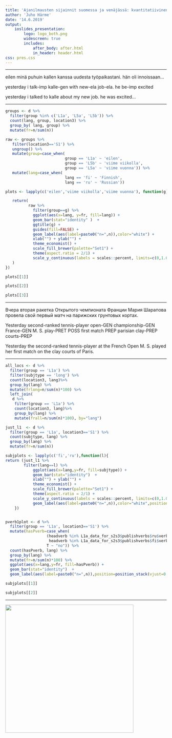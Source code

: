```yaml
---
title: 'Ajanilmausten sijainnit suomessa ja venäjässä: kvantitatiivinen konstruktiotason näkökulma'
author: 'Juho Härme'
date: '14.6.2019'
output:
    ioslides_presentation:
        logo: logo_both.png
        widescreen: true  
        includes:
            after_body: after.html
            in_header: header.html
css: pres.css
---
```




---

<div class='glossme'>
<p>eilen minä puhuin kallen kanssa uudesta työpaikastani. hän oli innoissaan...</p>
<p>yesterday i talk-imp kalle-gen with new-ela job-ela. he be-imp excited</p>
<p>yesterday i talked to kalle about my new job. he was excited...</p>
</div>

---



```r

groups <- d %>% 
  filter(group %in% c('L1a', 'L5a', 'L5b')) %>% 
  count(lang, group, location3) %>% 
  group_by( lang, group) %>% 
  mutate(fr=n/sum(n)) 

raw <- groups %>% 
   filter(location3=='S1') %>% 
   ungroup() %>% 
   mutate(group=case_when(
                          group == 'L1a' ~ 'eilen',
                          group == 'L5b' ~ 'viime viikolla',
                          group == 'L5a' ~ 'viime vuonna')) %>% 
   mutate(lang=case_when(
                          lang == 'fi' ~ 'Finnish',
                          lang == 'ru' ~ 'Russian')) 

plots <- lapply(c('eilen','viime viikolla','viime vuonna'), function(g){

   return(
          raw %>%
            filter(group==g) %>%
            ggplot(aes(x=lang, y=fr, fill=lang)) +
            geom_bar(stat="identity" )  +
            ggtitle(g) +
            guides(fill=FALSE) +
            geom_label(aes(label=paste0("n=",n)),color="white") + 
            xlab("") + ylab("") +
            theme_economist() + 
            scale_fill_brewer(palette="Set1") +
            theme(aspect.ratio = 2/1) +
            scale_y_continuous(labels = scales::percent, limits=c(0,1.0))
   )
})

```

<div class="columncontainer">
<div class="build">
```r
plots[[1]]   
```
</div>
<div class="build">
```r
plots[[2]]
```
</div>
<div class="build">
```r
plots[[3]]
```
</div>
</div>

---


<div class='glossme'>
<p>Вчера вторая ракетка Открытого чемпионата Франции Мария Шарапова провела свой первый матч на парижских грунтовых кортах.</p>
<p>Yesterday second-ranked tennis-player open-GEN championship-GEN France-GEN M. S. play-PRET POSS first match PREP parisian clay-PREP courts-PREP</p>
<p>Yesterday the second-ranked tennis-player at the French Open M. S. played her first match on the clay courts of Paris. </p>
</div>

<!--
eilen toinen tennispelaaja avoin-GEN mestaruuskilpailu-GEN Ranska-GEN Marija Šarapova suorittaa-PRET POSS ensimmäinen-ACC ottelu-ACC PREP pariisilaiset-PREP massa-PREP kentät-PREP
\'[eilen] Ranskan avoimen tennisturnauksen toiseksi sijoitettu pelaaja Marija Šarapova pelasi ensimmäisen ottelunsa Pariisin massakentillä.\'
-->

---

```r

all_locs <- d %>% 
  filter(group == 'L1a') %>% 
  filter(subjtype == 'long') %>% 
  count(location3, lang)%>% 
  group_by(lang) %>% 
  mutate(frlong=n/sum(n)*100) %>% 
  left_join(
   d %>% 
    filter(group == 'L1a') %>% 
    count(location3, lang)%>% 
    group_by(lang) %>% 
    mutate(frall=n/sum(n)*100), by="lang")

just_l1  <- d %>% 
  filter(group == 'L1a', location3=='S1') %>% 
  count(subjtype, lang) %>% 
  group_by(lang) %>% 
  mutate(fr=n/sum(n))

subjplots <- lapply(c('fi','ru'),function(l){
return (just_l1 %>% 
        filter(lang==l) %>%
            ggplot(aes(x=lang,y=fr, fill=subjtype)) + 
            geom_bar(stat="identity")  +
            xlab("") + ylab("") +
            theme_economist() + 
            scale_fill_brewer(palette="Set1") +
            theme(aspect.ratio = 2/1) +
            scale_y_continuous(labels = scales::percent, limits=c(0,1.0)) +
            geom_label(aes(label=paste0("n=",n)),color="white",position=position_stack(vjust=0.5)))  
    })


pverb1plot <- d %>% 
  filter(group == 'L1a', location3=='S1') %>% 
  mutate(hasPverb=case_when(
                  (headverb %in% L1a_data_for_s2s3$publishverbs$ru$verbi |
                   headverb %in% L1a_data_for_s2s3$publishverbs$fi$verbi) ~ "yes",
                  T ~ "no")) %>% 
  count(hasPverb, lang) %>% 
  group_by(lang) %>% 
  mutate(fr=n/sum(n)*100) %>% 
  ggplot(aes(x=lang,y=fr, fill=hasPverb)) + 
  geom_bar(stat="identity")  +
  geom_label(aes(label=paste0("n=",n)),position=position_stack(vjust=0.5))


```


<div class="columncontainer2">
<div class="build">
```r
subjplots[[1]]   
```
</div>
<div class="build">
```r
subjplots[[2]]
```
</div>
</div>

---

<div class='logo_container'>
<img src='logo_both.png' width="400"/>
</div>
